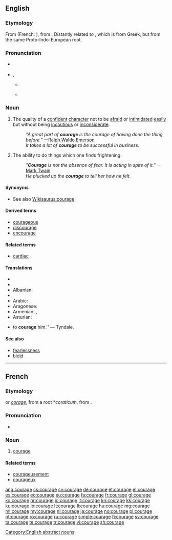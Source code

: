 {{also|Courage}}
==English==

{{wikipedia|Courage (disambiguation)|mul=Courage}}

===Etymology===
From {{etyl|fro|en}} {{term|corage|lang=fro}} (French: {{term|courage|lang=fr}}), from {{etyl|la|en}} {{term|cor||heart|lang=la}}. Distantly related to {{term|cardiac||of the heart|lang=en}}, which is from Greek, but from the same Proto-Indo-European root.

===Pronunciation===
* {{a|UK}} {{IPA|/ˈkʌɹɪdʒ/}}
* {{a|US}} {{IPA|/ˈkʌɹɪdʒ/}}, {{IPA|/ˈkɝɪdʒ/}}
** {{audio|en-us-ne-courage.ogg|Audio (US)}} {{qualifier|accents without the [[w:English-language_vowel_changes_before_historic_/r/#Hurry.E2.80.93furry_merger|"Hurry-furry" merger]]}}
** {{audio|en-us-courage.ogg|Audio (US)}} {{qualifier|accents with the [[w:English-language_vowel_changes_before_historic_/r/#Hurry.E2.80.93furry_merger|"Hurry-furry" merger]]}}

===Noun===
{{en-noun|-}}

# The quality of a [[confident]] [[character]] not to be [[afraid]] or [[intimidate]]d [[easy|easily]] but without being [[incautious]] or [[inconsiderate]].
#: ''"A great part of '''courage''' is the courage of having done the thing before."'' —[[w:Ralph Waldo Emerson|Ralph Waldo Emerson]]
#: ''It takes a lot of '''courage''' to be successful in business.''
# The ability to do things which one finds frightening.
#: ''"'''Courage''' is not the absence of fear. It is acting in spite of it."'' —[[w:Mark Twain|Mark Twain]]
#: ''He plucked up the '''courage''' to tell her how he felt.''

====Synonyms====
* See also [[Wikisaurus:courage]]

====Derived terms====
* [[courageous]]
* [[discourage]]
* [[encourage]]

====Related terms====
* [[cardiac]]

====Translations====
{{trans-top|quality of a confident character}}
* {{trreq|ab}}
* {{trreq|af}}
* Albanian: {{t-|sq|guxim}}
* {{trreq|am}}
* Arabic: {{t-|ar|شجاعة|f|tr=šajāʿa|sc=Arab}}
* Aragonese: {{t-|an|corache|m}}
* Armenian: {{t-|hy|քաջություն|tr=k'aǰut'yun}}, {{t-|hy|արիություն|tr=ariut’yun}}
* Asturian: {{t-|ast|coraxe|m}}
* {{trreq|av}
* {{trreq|az}}
* {{trreq|ba}}
* Basque: {{t-|eu|kemen}}
* {{trreq|be}}
* {{trreq|br}}
* Bulgarian: {{t+|bg|кураж|m}}, {{t+|bg|смелост|f}}
* {{trreq|my}}
* Catalan: {{t-|ca|coratge|m}}, {{t+|ca|valor|m}}
* {{trreq|ce}}
* Cherokee: {{t-|chr|ᎠᎵᎦᎵᏴᎯ|tr=aligaliyvhi|sc=Cher}}
* Chinese:
*: Mandarin: {{t|cmn|勇氣|sc=Hani}}, {{t|cmn|勇气|tr=yǒngqì|sc=Hani}}, {{t|cmn|膽量|sc=Hani}}, {{t|cmn|胆量|tr=dǎnliàng|sc=Hani}}
* Czech: {{t+|cs|odvaha|f}}, {{t-|cs|kuráž|f}}
* Danish: {{t-|da|mod|n}}, {{t-|da|tapperhed|c}}
* {{trreq|dv}}
* Dutch: {{t+|nl|moed|m}}
* Esperanto: {{t-|eo|kuraĝo}}
* Estonian: {{t-|et|julgus}}
* Faroese: {{t-|fo|dirvi|n}}, {{t-|fo|mót|n}}, {{t-|fo|áræði|n}}, {{t-|fo|treysti|n}}
* Finnish: {{t+|fi|rohkeus}}, {{t-|fi|urheus}}, {{t-|fi|urhoollisuus}}
* French: {{t+|fr|courage|m}}
* {{trreq|fur}}
* Galician: {{t-|gl|coraxe|f}}
* Georgian: {{t-|ka|გულადობა|tr=guladoba|sc=Geor}}, {{t-|ka|მამაცობა|tr=mamac'oba|sc=Geor}}, {{t-|ka|ვაჟკაცობა|tr=važkac'oba|sc=Geor}}
* German: {{t+|de|Courage|f}}, {{t+|de|Mut|m}}
* Greek: {{t+|el|κουράγιο|n|tr=kourágio}}, {{t+|el|θάρρος|n|tr=thárros}}
* Guaraní: {{t-|gn|py'aguasu}}
* {{trreq|gu}}
* Hawaiian: {{tø|haw|koa}}
* Hebrew: {{t+|he|אומץ|m|tr=ometz|sc=Hebr}}
* Hindi: {{t-|hi|साहस|tr=sāhas|sc=Deva}}
* Hungarian: {{t+|hu|bátorság}}
* Icelandic: {{t+|is|hugrekki|f|n}}, {{t+|is|kjarkur|m}}
* Ido: {{t+|io|kurajo}}
* {{trreq|ig}}
* {{trreq|id}}
* Interlingua: {{t-|ia|corage}}
* {{trreq|ie}}
* Italian: {{t+|it|coraggio|m}}
* Japanese: {{t+|ja|勇気|tr=ゆうき, yūki|sc=Jpan}}, {{t-|ja|度胸|tr=どきょう, dokyō|sc=Jpan}}
* {{trreq|jv}}
* {{trreq|kn}}
* {{trreq|kk}}
* Khmer: {{t-|km|សេចក្ដីក្លាហាន|tr=səckdəy klaa haan|sc=Khmr}}
* Korean: {{t+|ko|용기|tr=yonggi|sc=Kore}} ({{t+|ko|勇氣|sc=Kore}})
* Kurdish:
*: Kurmanji: {{t+|ku|wêrekî|f}}, {{t+|ku|bistehî|f}}, {{t+|ku|cesaret|f}}, {{t+|ku|curet|f}}, {{t+|ku|mêranî|f}}
{{trans-mid}}
* {{trreq|ky}}
* {{trreq|lo}}
* Latin: {{t+|la|fortitudo|f}}, {{t+|la|virtus|f}}, {{t+|la|animus|m}}, {{t-|la|audentia|f}}
* Latvian: {{t-|lv|drosme}}
* Lithuanian: {{t+|lt|drąsa}}
* {{trreq|lg}}
* {{trreq|lb}}
* Macedonian: {{t-|mk|храброст|f|tr=hrábrost}}, {{t-|mk|смелост|f|tr=smélost}}
* Malay: {{t-|ms|keberanian}}
* {{trreq|ml}}
* Maltese: {{t-|mt|kuraġġ}}
* Maori: {{t-|mi|hautoa}}, {{t-|mi|māia}}, {{t+|mi|toa}}
* {{trreq|mr}}
* Mirandese: {{tø|mwl|coraige}}
* Mongolian: {{t|mn|эр зориг|tr=êr zorig|sc=Cyrl}}
* {{trreq|ne}}
* {{trreq|nov}}
* Occitan: {{t+|oc|coratge|m}}
* {{trreq|or}}
* {{trreq|os}}
* {{trreq|ps}}
* Persian: {{t+|fa|شهامت|tr=šahâmat|sc=fa-Arab}}
* Polish: {{t+|pl|odwaga|f}}
* Portuguese: {{t+|pt|coragem|f}}
* Romanian: {{t-|ro|curaj|n}}
* Russian: {{t+|ru|мужество|n|tr=múžestvo}}, {{t+|ru|смелость|f|tr=smélostʹ}}, {{t+|ru|храбрость|f|tr=xrábrostʹ|sc=Cyrl}}, {{t+|ru|отвага|f|tr=otvága|sc=Cyrl}}
* Scottish Gaelic: {{t-|gd|tapachd|f}}
* Sicilian: {{t+|scn|curaggiu|m}}
* {{trreq|si}}
* Slovak: {{t-|sk|odvaha|f}}
* Slovene: {{t+|sl|pogum|m}}
* Spanish: {{t+|es|coraje|m}}, {{t+|es|valor|m}}
* Swedish: {{t+|sv|mod|n}}
* Tagalog: {{t-|tl|tapang}}, {{t-|tl|katapangan}}, {{t-|tl|lakas ng loob}}
* {{trreq|tg}}
* {{trreq|ta}}
* Telugu: {{t+|te|ధైర్యము|tr=dhairyamu}}
* Thai: {{t-|th|ความกล้า|tr=kwaam glâa}}
* {{trreq|bo}}
* Turkish: {{t+|tr|cesaret}}
* Tuvan: {{tø|tyv|эрес дидим чорук|tr=eres didim čoruk}}
* Ukrainian: {{t-|uk|мужність|f|tr=múžnistʹ|sc=Cyrl}}, {{t+|uk|сміливість|f|tr=smilývistʹ|sc=Cyrl}}, {{t-|uk|хоробрість|f|tr=xoróbrist'|sc=Cyrl}}
* Urdu: {{t-|ur|ساہس|tr=sāhas|sc=ur-Arab}}
* {{trreq|ug}}
* {{trreq|uz}}
* Vietnamese: {{t+|vi|can đảm}}
* {{trreq|vo}}
* {{trreq|wa}}
* Welsh: {{t+|cy|hyfdra|m}}
* West Frisian: {{t-|fy|moed}}
* Yiddish: {{t-|yi|מוט|tr=mut|m}}
* Zulu: {{t+|zu|isibindi|c7|c8}}
{{trans-bottom}}

{{trans-top|ability to do frightening things}}
* Armenian: {{t-|hy|խիզախություն|tr=xizaxut’yun}}
* Bulgarian: {{t+|bg|мъжество|n}}, {{t+|bg|решителност|f}}
* Catalan: {{t-|ca|coratge|m}}
* Danish: {{t-|da|mod|n}}
* German: {{t+|de|Mut|m}}
* Khmer: {{t-|km|សេចក្ដីក្លាហាន|tr=səckdəy klaa haan|sc=Khmr}}
* Kurdish:
*: Sorani: {{t-|ku|پاڵه‌وانی|tr=pALawAnee|sc=ku-Arab}}
{{trans-mid}}
* Maori: {{t-|mi|hautoa}}, {{t-|mi|māia}}, {{t+|mi|toa}}
* Mirandese: {{tø|mwl|coraige|f}}, {{tø|mwl|oudácia|f}}
* Portuguese: {{t+|pt|coragem|f}}, {{t+|pt|audácia|f}}
* Scottish Gaelic: {{t-|gd|tapachd|f}}
* Spanish: {{t+|es|valor|m}}
* Tagalog: {{t-|tl|katapangan}}, {{t-|tl|lakas ng loob}}
* Zulu: {{t+|zu|isibindi|c7|c8}}
{{trans-bottom}}

{{checktrans-top}}
* {{ttbc|ar}}: {{t|ar|شجاع|tr=shajāʕ|sc=Arab}}
* {{ttbc|et}}: {{t|et|vaprust}}
* {{ttbc|ko}}: {{t|ko|용기|tr=yonggi|sc=Kore}}
* {{ttbc|no}}: {{t|no|mot|n}}
* {{ttbc|gd}}: {{t|gd|cridhe|m}}, {{t|gd|misneachd|f}}, {{t|gd|gaisgeachd|f}}, {{t|gd|meanmna|m}}, {{t|gd|smior|m}}, {{t|gd|smioralas|m}}
{{trans-bottom}}

===Verb===
{{en-verb|courag|es}}

# {{context|obsolete|lang=en}} To [[encourage]]. {{defdate|15th-17th c.}}
#* '''1485''', Sir Thomas Malory, ''Le Morte Darthur'', Book XIX:
#*: ‘I woll '''corrayge''' othir men of worshyp to do as I woll do.’
#: ''Paul writeth unto Timothy {{...}} to '''courage''' him.'' &mdash; Tyndale.

====See also====
* [[fearlessness]]
* [[bield]]

[[Category:English abstract nouns]]

----

==French==

===Etymology===
{{suffix|cœur|age|lang=fr}} or {{etyl|fro|fr}} ''[[corage]]'', from a {{etyl|la|fr}} root *''coraticum'', from {{term|cor|lang=fr}}.

===Pronunciation===
* {{audio|Fr-courage.ogg|audio}}

===Noun===
{{fr-noun|m}}

# [[#Noun|courage]]

====Related terms====
* [[courageusement]]
* [[courageux]]

[[ang:courage]]
[[cs:courage]]
[[cy:courage]]
[[de:courage]]
[[et:courage]]
[[el:courage]]
[[es:courage]]
[[eo:courage]]
[[eu:courage]]
[[fa:courage]]
[[fr:courage]]
[[gl:courage]]
[[ko:courage]]
[[hr:courage]]
[[io:courage]]
[[it:courage]]
[[kn:courage]]
[[kk:courage]]
[[ku:courage]]
[[lo:courage]]
[[lt:courage]]
[[li:courage]]
[[hu:courage]]
[[mg:courage]]
[[ml:courage]]
[[my:courage]]
[[nl:courage]]
[[ja:courage]]
[[no:courage]]
[[pl:courage]]
[[pt:courage]]
[[ro:courage]]
[[ru:courage]]
[[simple:courage]]
[[fi:courage]]
[[sv:courage]]
[[ta:courage]]
[[te:courage]]
[[tr:courage]]
[[vi:courage]]
[[zh:courage]]